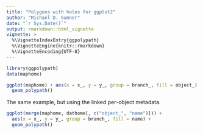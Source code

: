 ```yaml
---
title: "Polygons with holes for ggplot2"
author: "Michael D. Sumner"
date: "`r Sys.Date()`"
output: rmarkdown::html_vignette
vignette: >
  %\VignetteIndexEntry{ggpolypath}
  %\VignetteEngine{knitr::rmarkdown}
  %\VignetteEncoding{UTF-8}
---
```


```r
library(ggpolypath)
data(maphome)

ggplot(maphome) + aes(x = x_, y = y_, group = branch_, fill = object_) +
  geom_polypath()

```

The same example, but using the linked per-object metadata. 

```r
ggplot(merge(maphome, dathome[, c("object_", "name")])) + 
  aes(x = x_, y = y_, group = branch_, fill = name) + 
  geom_polypath()

```
